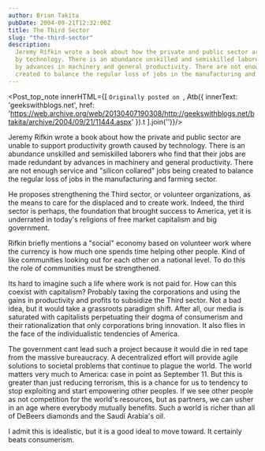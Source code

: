 ```yaml
---
author: Brian Takita
pubDate: 2004-09-21T12:32:00Z
title: The Third Sector
slug: "the-third-sector"
description:
  Jeremy Rifkin wrote a book about how the private and public sector are unable to support productivity growth caused
  by technology. There is an abundance unskilled and semiskilled laborers who find that their jobs are made redundant
  by advances in machinery and general productivity. There are not enough service and "silicon collared" jobs being
  created to balance the regular loss of jobs in the manufacturing and farming sector.
---
```


<Post_top_note innerHTML={[
	`Originally posted on `,
	Atb({
		innerText: 'geekswithblogs.net',
		href: 'https://web.archive.org/web/20130407190308/http://geekswithblogs.net/btakita/archive/2004/09/21/11444.aspx'
	}).t
].join('')}/>

Jeremy Rifkin wrote a book about how the private and public sector are unable to support productivity growth caused
by technology. There is an abundance unskilled and semiskilled laborers who find that their jobs are made redundant
by advances in machinery and general productivity. There are not enough service and "silicon collared" jobs being
created to balance the regular loss of jobs in the manufacturing and farming sector.

He proposes strengthening the Third sector, or volunteer organizations, as the means to care for the displaced and
to create work. Indeed, the third sector is perhaps,  the foundation that brought success to America, yet it is
underrated in today's religions of free market capitalism and big government.

Rifkin briefly mentions a "social" economy based on volunteer work where the currency is how much one spends time
helping other people. Kind of like communities looking out for each other on a national level. To do this the role
of communities must be strengthened.

Its hard to imagine such a life where work is not paid for. How can this coexist with capitalism? Probably taxing
the corporations and using the gains in productivity and profits to subsidize the Third sector. Not a bad idea, but
it would take a grassroots paradigm shift. After all, our media is saturated with capitalists perpetuating their
dogma of consumerism and their rationalization that only corporations bring innovation. It also flies in the face of
the individualistic tendencies of America.

The government cant lead such a project because it would die in red tape from the massive bureaucracy. A
decentralized effort will provide agile solutions to societal problems that continue to plague the world. The world
matters very much to America: case in point as September 11. But this is greater than just reducing terrorism, this
is a chance for us to tendency to stop exploiting and start empowering other peoples. If we see other people as not
competition for the world's resources, but as partners, we can usher in an age where everybody mutually benefits.
Such a world is richer than all of DeBeers diamonds and the Saudi Arabia's oil.

I admit this is idealistic, but it is a good ideal to move toward. It certainly beats consumerism.

